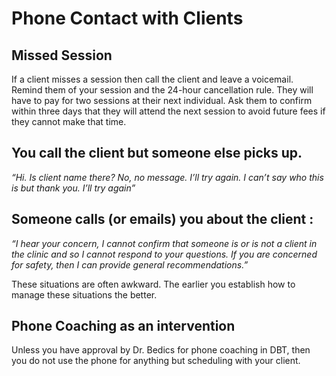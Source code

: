 # Phone Contact with Clients

## Missed Session
If a client misses a session then call the client and leave a voicemail. Remind them of your session and the 24-hour cancellation rule.  They will have to pay for two sessions at their next individual.  Ask them to confirm within three days that they will attend the next session to avoid future fees if they cannot make that time. 

##  You call the client but someone else picks up.
_"Hi. Is *client name* there? No, no message.  I'll try again.  I can't say who this is but thank you.  I'll try again"_

##  Someone calls (or emails) you about the client :
_"I hear your concern, I cannot confirm that someone is or is not a client in the clinic and so I cannot respond to your questions.  If you are concerned for safety, then I can provide general recommendations."_

These situations are often awkward. The earlier you establish how to manage these situations the better.  

## Phone Coaching as an intervention
Unless you have approval by Dr. Bedics for phone coaching in DBT, then you do not use the phone for anything but scheduling with your client.  